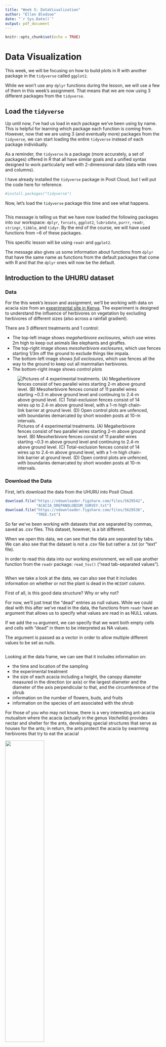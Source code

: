 ```yaml
---
title: "Week 5: DataVisualization"
author: "Ellen Bledsoe"
date: "`r Sys.Date()`"
output: pdf_document
---
```


```r
knitr::opts_chunk$set(echo = TRUE)
```

# Data Visualization

This week, we will be focusing on how to build plots in R with another package in the `tidyverse` called `ggplot2`.

While we won't use any `dplyr` functions during the lesson, we will use a few of them in this week's assignment. That means that we are now using 3 different packages from the `tidyverse`.

## Load the `tidyverse`

Up until now, I've had us load in each package we've been using by name. This is helpful for learning which package each function is coming from. However, now that we are using 3 (and eventually more) packages from the `tidyverse`, we can start loading the entire `tidyverse` instead of each package individually.

As a reminder, the `tidyverse` is a package (more accurately, a set of packages) offered in R that all have similar goals and a unified syntax designed to work particularly well with 2-dimensional data (data with rows and columns).

I have already installed the `tidyverse` package in Posit Cloud, but I will put the code here for reference.

```r
#install.packages("tidyverse")
```

Now, let's load the `tidyverse` package this time and see what happens.

```r

```

This message is telling us that we have now loaded the following packages into our workspace: `dplyr`, `forcats`, `ggplot2`, `lubridate`, `purrr`, `readr`, `stringr`, `tibble`, and `tidyr`. By the end of the course, we will have used functions from \~6 of these packages.

This specific lesson will be using `readr` and `ggplot2`.

The message also gives us some information about functions from `dplyr` that have the same name as functions from the default packages that come with R and that the `dplyr` ones will now be the default.

## Introduction to the UHURU dataset

### Data

For the this week's lesson and assignment, we'll be working with data on acacia size from an [experimental site in Kenya](https://mpala.org/science/savannah-ecology/ungulate-herbivory-under-rainfall-uncertainty/). The experiment is designed to understand the influence of herbivores on vegetation by excluding herbivores of different sizes (also across a rainfall gradient).

There are 3 different treatments and 1 control:

-   The top-left image shows *megaherbivore exclosures*, which use wires 2m high to keep out animals like elephants and giraffes.
-   The top-right image shows *mesoherbivore exclosures*, which use fences starting 1/3m off the ground to exclude things like impala.
-   The bottom-left image shows *full exclosures*, which use fences all the way to the ground to keep out all mammalian herbivores.
-   The bottom-right image shows *control plots*

![Pictures of 4 experimental treatments. (A) Megaherbivore fences consist of two parallel wires starting 2-m above ground level. (B) Mesoherbivore fences consist of 11 parallel wires starting \~0.3 m above ground level and continuing to 2.4-m above ground level. (C) Total-exclusion fences consist of 14 wires up to 2.4-m above ground level, with a 1-m high chain-link barrier at ground level. (D) Open control plots are unfenced, with boundaries demarcated by short wooden posts at 10-m intervals.](https://esapubs.org/archive/ecol/E095/064/images/Fig2.png)

### Download the Data

First, let's download the data from the UHURU into Posit Cloud.

```r
download.file("https://ndownloader.figshare.com/files/5629542",
              "ACACIA_DREPANOLOBIUM_SURVEY.txt")
download.file("https://ndownloader.figshare.com/files/5629536",
              "TREE.txt")
```

So far we've been working with datasets that are separated by commas, saved as .csv files. This dataset, however, is a bit different.

When we open this data, we can see that the data are separated by tabs. We can also see that the dataset is not a .csv file but rather a .txt (or "text" file).

In order to read this data into our working environment, we will use another function from the `readr` package: `read_tsv()` ("read tab-separated values").

```r

```

When we take a look at the data, we can also see that it includes information on whether or not the plant is dead in the `HEIGHT` column.

First of all, is this good data structure? Why or why not?

For now, we'll just treat the "dead" entries as null values. While we could deal with this after we've read in the data, the functions from `readr` have an argument that allows us to specify what values are read in as NULL values.

If we add the `na` argument, we can specify that we want both empty cells and cells with "dead" in them to be interpreted as NA values.

The argument is passed as a vector in order to allow multiple different values to be set as nulls.

```r


```

Looking at the data frame, we can see that it includes information on:

-   the time and location of the sampling
-   the experimental treatment
-   the size of each acacia including a height, the canopy diameter measured in the direction (or axis) or the largest diameter and the diameter of the axis perpendicular to that, and the circumference of the shrub
-   information on the number of flowers, buds, and fruits
-   information on the species of ant associated with the shrub

For those of you who may not know, there is a very interesting ant-acacia mutualism where the acacia (actually in the genus *Vachellia*) provides nectar and shelter for the ants, developing special structures that serve as houses for the ants; in return, the ants protect the acacia by swarming herbivores that try to eat the acacia!

![](images/ant-acacia.jpg){width="50%" fig-align="center"}

# Making plots with `ggplot2`

`ggplot2` is a very popular package for making plots in R. You only need a few lines of code to make publication-worthy plots. The plots can be modified in many ways, and there are quite a few packages that have been developed as extensions of `ggplot2`.

Here are some resources you might find helpful now or in the future:

-   [R Graphics Cookbook](https://r-graphics.org/)
-   [UC Business Analytics ggplot2 intro](https://uc-r.github.io/ggplot_intro)
-   [R for Data Science Data Visualization chapter](https://r4ds.hadley.nz/data-visualize.html)
-   [ggplot2 extensions](https://exts.ggplot2.tidyverse.org/index.html)

The `gg` in `ggplot2` stands for "[Grammar of Graphics](https://info5940.infosci.cornell.edu/notes/dataviz/grammar-of-graphics/)." The "grammar" part is based on an idea that all statistical plots have the same fundamental features: data and mapping (and specific components of mapping).

The design is that you work iteratively, building up layer upon layer until you have your final plot.

The typical structure looks like this:

```r
# ggplot(data = <DATA>, mapping = aes(<MAPPINGS>)) +  
# <GEOM_FUNCTION>()
```

## Building a Plot

To build a `ggplot`, we start with the `ggplot()` function. This is the base plot that you can then start adding things onto.

We can also add arguments for information to be shared across different components of the plot.

The first thing we can do is specify the data that we want to use to build the plot.

```r

```

Not too much going on here...

### Mapping Axes

The next step is to add the `mapping`, which describes which columns of the data are used for different aspects of the plot.

We create a `mapping` by using the `aes()` function, which stands for "aesthetic." This allows us to link specific columns to pieces of the plot.

Let's plot the relationship between the circumference of an acacia and its height. We'll start by telling ggplot what value should be on the x and y axes.

```r

```

This still doesn't create a figure; it's a blank canvas and some additional information on default values for data and mapping columns to pieces of the plot.

### Adding a `geom` Layer (with `+`)

We can add data to the plot using layers. We connect layers with a `+`. It works similarly to the pipe. It is considered best practice to hit `Enter` after the plus so that each layer shows up on its own line.

We then add a `geom`, which is short for geometry. Geoms designate what type of plot to make.

In this case, we want to make a scatter plot. The `geom` for a scatter plot is `geom_point`.

```r

```

Hooray, our first plot!

If we want to make any changes to the layer, we can pass additional arguments to the `geom`.

For example, we can change:

-   the `size` of the points
-   the `color` of the points
-   the transparency of the points, which is called `alpha`

```r

```

### Customizing Labels and Themes

To modify the labels of your plot, we use the `labs` function.

```r

```

Finally, I always recommend adding a `theme` to your plot to make it more visually appealing.

There are a number of options (you can even create your own default!). I typically recommend `theme_bw()`, `theme_light()`, or `theme_classic()`.

```r

```

## Re-scaling Axes

One helpful feature of `ggplot2` is that we can plot our data on rescaled axes. This doesn't change the data points themselves, rather the presentation.

In ecology, there are many occasions when we want to plot on a log 10 scale. Let's convert both axes in our plot to demonstrate.

```r

```

### Let's Practice!

First, work through the Set-Up section of the assignment. Once you're ready to go, start working on Question 1a and 1b.

## Grouping and Faceting

Often times, we have groups of data that we want identified on the plot in some way so we can look for patterns within and across groupings.

There are a few different ways to do this.

### Grouping by Column in a Single Plot

We can show different groups on the same plot by having one aspect of the plot (e.g., color, shape, size) vary by group. To specify this, we add the column name with the groups we are interested into the `aes()` function.

| *Any time we want a feature of the plot to vary by one of the columns in the data frame we are using to plot, we need to put that argument inside the `aes()` function.*

For example, let's say we want to look at the influence of experimental treatment on acacia size.

```r

```

### Multiple Plots by Column with Facets

The other way to see data from different groups is with a `facet`. Rather than changing an aspect of the plot, faceting creates multiple smaller plots within the larger plot based on a column.

There are a few different facet functions, but we will stick with `facet_wrap()` for this lesson. The argument for `facet_wrap()` is a tilde (`~`) followed by the name of the column with your groups. This can be read as "creating a facet as a function of the treatment group."

```r

```

Where are all the acacia in the open plots? Perhaps they've been eaten!

#### Let's Practice!

Try your had at creating grouping in your plots by working on Question 1c and 1d.

If you finish those, you should now have all the skills to work on Question 2 (we'll get to 1e soon).

### Statistical Transformations

So far, we've seen that `ggplot2` makes graphs by combining information on

-   data
-   mapping parts of the data to aspects of the plot (`aes()`)
-   a geometric object to represent the data (`geom`)

Up until now, we have only used one `geom`, `geom_point()`. There are *many* other `geoms` that we can use, though! You can find a list [here](https://ggplot2.tidyverse.org/reference/).

Each `geom` includes one or more statistical transformations.

`geom_point` uses something called `identity`: the raw form of the data or no transformation

Other transformations exist to make plots like histograms, bar plots, etc., and can occur as defaults in associated `geoms`. For example, let's say we want to take a look at the number of acacia in each treatment using a bar plot. To do so, we would use [`geom_bar()`](https://ggplot2.tidyverse.org/reference/geom_bar.html).

The default statistical transformation for `geom_bar` is `stat_count()`. It will automatically count up the number of rows for each treatment on the y-axis. Therefore, in the `aes()` function, we only need to specify which column should be on the x-axis.

```r

```

When creating a histogram, [`geom_histogram()`](https://ggplot2.tidyverse.org/reference/geom_histogram.html) works similarly. Let's look at the distribution of circumferences in the dataset.

```r

```

`geom_histogram` uses the `stat_bins()` for data transformation. This splits the circumference circumferences values into bins and then counts rows in each bin.

We can change the defaults by setting either the number of bins to be created (`bins`) or how big ("wide") the bins should be (`binwidth`).

```r

```

These `geoms` can be combined with all of the other `ggplot2` features we've learned already!

### Let's Practice!

Let's practice making some histograms. Work on Question 3a and 3b.

## Position

Each `geom` function also comes with a default position. In many cases the position is `"identity"`, which means the object is plotted in the position determined by the data. While common, this isn't always the case.

Let's remake our histogram and color the bars by the treatment.

```r

```

Compared to the histogram directly above, we can see that the total height of the bars stayed the same. This is because `ggplot` has colored the pieces of each bar that correspond to each treatment.

This happens because the default `position` for `geom_histogram` is `"stacked"`, which stacks the bars on top of one another and, therefore, makes a stacked histogram.

If we want separate overlapping histograms, then we need to change the position to `"identity"`.

```r

```

Close, but not quite there! To see all of the treatments, we need to make the columns partially transparent with the `alpha` argument.

```r

```

Finally, let's remind ourselves how to modify axes labels and change the visual presentation of the plot with a theme.

```r

```

## Layering `geoms`

So far we've only plotted one layer or `geom` at a time, but we can combine multiple layers in a single plot.

The `ggplot()` function sets the default for all layers. The first `geom` is plotted first and then additional `geoms` are layered on top.

For example, we can add a linear regression onto our scatter plot with the `geom_smooth()` function.

```r

```

Both the `geom_point` layer and the `geom_smooth` layer are using the arguments that we set in the `ggplot()` function: `acacia` for data and `x = CIRC, y = HEIGHT` for the aesthetics.

The `geom_smooth` function uses the statistical transformation `stat_smooth()` to produce a smoothed representation of the data. We've set it to include a linear model.

What if we wanted to create the same plot for each treatment? We can add the `TREATMENT` column into the `aes()` function.

```r

```

Because the color aesthetic is the default set in `ggplot()` function, it is inherited by `geom_smooth()`, too.

### Changing Values across Layers

When we want all of the layers to have the same defaults, putting those defaults into the `ggplot` function makes a lot of sense. However, sometimes we want to plot data from different columns or even data frames on the same graph.

To do this we need to better understand how layers and defaults work. So far, we've put all of the information on data and aesthetic mapping into `ggplot()`.

```r

```

This sets the default data frame and aesthetic, which is then used by `geom_point()` and `geom_smooth()`. Alternatively, instead of setting the default, we could just give these values directly to `geom_point()` and `geom_smooth()`.

```r

```

When we plot this, we can see that this information is no longer shared with other `geoms` since it is no longer the default, meaning we've asked for a smooth of nothing, so no smoother is shown.

We can use this to combine different aesthetics into one plot. For example, we can make a single model across all treatments while still coloring the points.

```r

```

Because the `color` aesthetic is only set for the point layer, the smooth layer is made with all x and y values, producing one single linear regression.

This same sort of change can be used to plot different columns on the same plot by changing the values of x or y or even columns from different data frames.

We can also condense this code by putting the data frame and mappings that are used in all `geoms` into the `ggplot` function and then specify the arguments that are for specific `geoms` within their respective `geoms`.

```r

```

### Let's Practice!

Try Question 3c.

## Saving Plots

Often, we want to save our plots to put into other documents. Thankfully, we have a shortcut for saving plots made with `ggplot2` using a function called `ggsave()`.

By default, `ggsave()` will save the most recent plot you've made.

```r

```

The type of the file is determined by the file extension. You can use `.jpg`, `.png`, `.pdf`, etc.

```r

```

There are many optional arguments that you can include, such as height and width.

```r

```

If you save the output of the `ggplot` to an object, you can reference that object in the `ggsave()` function.

```r

```

### Let's Practice!

You should now have all of the skills to complete the assignment.
